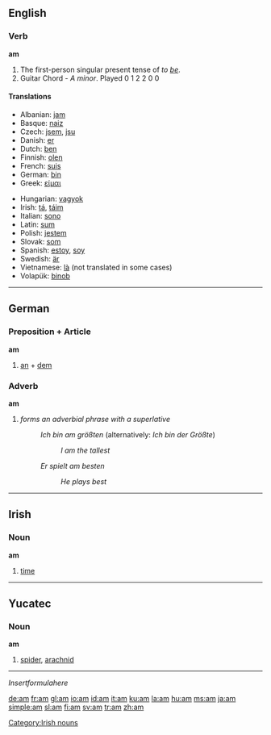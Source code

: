 {{see|Am|AM|a.m.}}
==English==

{{rank|go|how|long|120|am|way|even|say}}

===Verb===
'''am'''

# The first-person singular present tense of ''to [[be]]''.
# Guitar Chord - ''A minor''. Played 0 1 2 2 0 0  

==== Translations ====
{{top}}
*Albanian: [[jam]]
*Basque: [[naiz]]
*Czech: [[jsem]], [[jsu]]
*Danish: [[er]]
*Dutch: [[ben]]
*Finnish: [[olen]]
*French: [[suis]]
*German: [[bin]]
*Greek: [[είμαι]]
{{mid}}
*Hungarian: [[vagyok]]
*Irish: [[tá]], [[táim]]
*Italian: [[sono]]
*Latin: [[sum]]
*Polish: [[jestem]]
*Slovak: [[som#Slovak|som]]
*Spanish: [[estoy]], [[soy]]
*Swedish: [[är]]
*Vietnamese: [[là]] (not translated in some cases)
*Volapük: [[binob]]
{{bottom}}

----

==German==
===Preposition + Article===
'''am'''
# [[an#German|an]] + [[dem#German|dem]]

===Adverb===
'''am'''
# ''forms an adverbial phrase with a superlative''
#:''Ich bin am größten'' (alternatively: ''Ich bin der Größte'')
#::''I am the tallest''
#:''Er spielt am besten''
#::''He plays best''

----

==Irish==
===Noun===
'''am'''

# [[time]]

[[Category:Irish nouns]]

----

==Yucatec==

===Noun===
'''am'''

# [[spider]], [[arachnid]]

----

<math>Insert formula here</math>

[[de:am]]
[[fr:am]]
[[gl:am]]
[[io:am]]
[[id:am]]
[[it:am]]
[[ku:am]]
[[la:am]]
[[hu:am]]
[[ms:am]]
[[ja:am]]
[[simple:am]]
[[sl:am]]
[[fi:am]]
[[sv:am]]
[[tr:am]]
[[zh:am]]